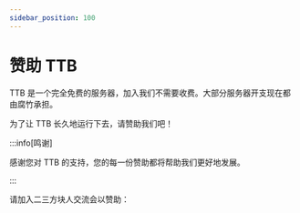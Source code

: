 ```yaml
---
sidebar_position: 100
---
```



# 赞助 TTB

TTB 是一个完全免费的服务器，加入我们不需要收费。大部分服务器开支现在都由腐竹承担。

为了让 TTB 长久地运行下去，请赞助我们吧！

:::info[鸣谢]

感谢您对 TTB 的支持，您的每一份赞助都将帮助我们更好地发展。

:::

请加入二三方块人交流会以赞助：

<QQGroupCard/>